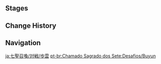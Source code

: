 {{Description|Certified player [[Bu'yun]]. The [[Jade Chamber]]'s guide. He has a good eye and thinks deeply, making him a tough nut to crack.|[[Map]] description}}
{{Genius Invokation TCG Character Stages Intro}}

==Stages==
{{Genius Invokation TCG Stages/Detailed|Bu'yun}}

==Change History==
{{Change History|3.3}}

==Navigation==
{{Genius Invokation TCG Stages Navbox}}

[[ja:七聖召喚/対戦/歩雲]]
[[pt-br:Chamado Sagrado dos Sete:Desafios/Buyun]]